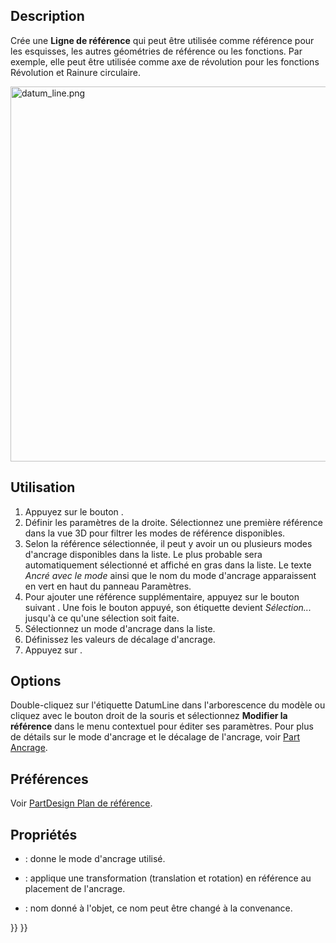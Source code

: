 <languages/>

{{Docnav/fr
|[[PartDesign_Plane/fr|Plan de référence]]
|[[PartDesign_Point/fr|Point de référence]]
|[[PartDesign_Workbench/fr|Atelier PartDesign]]
|IconL=PartDesign_Plane.svg
|IconR=PartDesign_Point.svg
|IconC=Workbench_PartDesign.svg
}}

{{GuiCommand/fr
|Name=PartDesign Line
|Name/fr=PartDesign Ligne de référence
|MenuLocation=PartDesign → Créer une référence → Ligne de référence
|Workbenches=[[PartDesign_Workbench/fr|PartDesign]]
|Version=0.17
|SeeAlso=[[PartDesign_Point/fr|PartDesign Point de référence]], [[PartDesign_Plane/fr|Plan de référence]]
}}

==Description==

Crée une '''Ligne de référence''' qui peut être utilisée comme référence pour les esquisses, les autres géométries de référence ou les fonctions. Par exemple, elle peut être utilisée comme axe de révolution pour les fonctions Révolution et Rainure circulaire.

[[File:datum_line.png|600px]]
{{Caption|Deux lignes de référence à travers les coins opposés du cube se rencontrent au centre de la masse.}}

<span id="Usage"></span>
==Utilisation==

# Appuyez sur le bouton {{Button|[[Image:PartDesign_Line.svg|24px]] '''Ligne de référence'''}} .
# Définir les paramètres de la droite. Sélectionnez une première référence dans la vue 3D pour filtrer les modes de référence disponibles.
# Selon la référence sélectionnée, il peut y avoir un ou plusieurs modes d'ancrage disponibles dans la liste. Le plus probable sera automatiquement sélectionné et affiché en gras dans la liste. Le texte ''Ancré avec le mode'' ainsi que le nom du mode d'ancrage apparaissent en vert en haut du panneau Paramètres.
# Pour ajouter une référence supplémentaire, appuyez sur le bouton suivant {{Button|Référence}}. Une fois le bouton appuyé, son étiquette devient ''Sélection...'' jusqu'à ce qu'une sélection soit faite.
# Sélectionnez un mode d'ancrage dans la liste.
# Définissez les valeurs de décalage d'ancrage.
# Appuyez sur {{Button|OK}}.

==Options==

Double-cliquez sur l'étiquette DatumLine dans l'arborescence du modèle ou cliquez avec le bouton droit de la souris et sélectionnez '''Modifier la référence''' dans le menu contextuel pour éditer ses paramètres. Pour plus de détails sur le mode d'ancrage et le décalage de l'ancrage, voir [[Part_EditAttachment/fr|Part Ancrage]].

<span id="Preferences"></span>
==Préférences==

Voir [[PartDesign_Plane/fr#Préférences|PartDesign Plan de référence]].

<span id="Properties"></span>
==Propriétés==

* {{PropertyData|MapMode}}: donne le mode d'ancrage utilisé.
* {{PropertyData|Attachment Offset}}: applique une transformation (translation et rotation) en référence au placement de l'ancrage.
* {{PropertyData|Label}}: nom donné à l'objet, ce nom peut être changé à la convenance.


{{Docnav/fr
|[[PartDesign_Plane/fr|Plan de référence]]
|[[PartDesign_Point/fr|Point de référence]]
|[[PartDesign_Workbench/fr|Atelier PartDesign]]
|IconL=PartDesign_Plane.svg
|IconR=PartDesign_Point.svg
|IconC=Workbench_PartDesign.svg
}}

{{PartDesign Tools navi{{#translation:}}}}
{{Userdocnavi{{#translation:}}}}